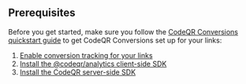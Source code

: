 ## Prerequisites

Before you get started, make sure you follow the [CodeQR Conversions quickstart guide](/conversions/quickstart) to get CodeQR Conversions set up for your links:

1. [Enable conversion tracking for your links](/conversions/quickstart#step-1-enable-conversion-tracking-for-your-links)
2. [Install the @codeqr/analytics client-side SDK](/sdks/client-side/introduction)
3. [Install the CodeQR server-side SDK](/conversions/quickstart#step-3-install-the-codeqr-server-side-sdk)
